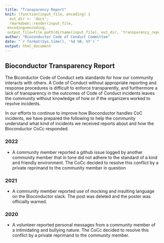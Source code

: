 ```yaml
---
title: "Transparency Report"
knit: (function(input_file, encoding) {
  out_dir <- 'docs';
  rmarkdown::render(input_file,
 encoding=encoding,
 output_file=file.path(dirname(input_file), out_dir, 'transparency_report.html'))})
author: "Bioconductor Code of Conduct Committee"
date: "`r format(Sys.time(), '%d %B, %Y')`"
output: html_document
---
```


## Bioconductor Transparency Report

The Biconductor Code of Conduct sets standards for how our community interacts with others. A Code of Conduct without appropriate reporting and response procedures is difficult to enforce transparently, and furthermore a lack of transparency in the outcomes of Code of Conduct incidents leaves the community without knowledge of how or if the organizers worked to resolve incidents.

In our efforts to continue to improve how Bioconductor handles CoC incidents, we have prepared the following to help the community understand what kind of incidents we received reports about and how the Bioconductor CoCc responded.

### 2022

* A community member reported a github issue logged by another community member that in tone did not adhere to the standard of a kind and friendly environment. The CoCc decided to resolve this conflict by a private reprimand to the community member in question

### 2021

* A community member reported use of mocking and insulting language on the Bioconductor slack. The post was deleted and the poster was officially warned.  

### 2020

* A volunteer reported personal messages from a community member of a intimidating and bullying nature. The CoCc decided to resolve this conflict by a private reprimand to the community member.
